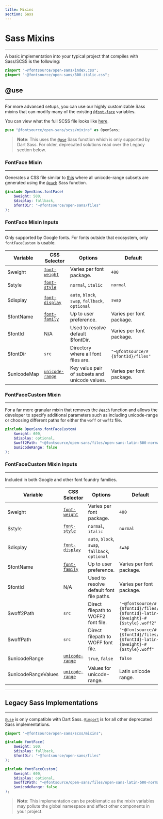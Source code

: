 ```yaml
---
title: Mixins
section: Sass
---
```


# Sass Mixins

---

A basic implementation into your typical project that compiles with Sass/SCSS is the following:

```scss
@import "~@fontsource/open-sans/index.css";
@import "~@fontsource/open-sans/300-italic.css";
```

## @use

---

For more advanced setups, you can use our highly customizable Sass mixins that can modify many of the existing [`@font-face`](https://developer.mozilla.org/en-US/docs/Web/CSS/@font-face) variables.

You can view what the full SCSS file looks like [here](https://github.com/fontsource/fontsource/tree/main/fonts/google/open-sans/scss/mixins.scss).

```scss
@use "@fontsource/open-sans/scss/mixins" as OpenSans;
```

> **Note:** This uses the [`@use`](https://sass-lang.com/documentation/at-rules/use) Sass function which is only supported by Dart Sass. For older, deprecated solutions read over the Legacy section below.

### FontFace Mixin

---

Generates a CSS file similar to [this](https://github.com/fontsource/fontsource/blob/main/fonts/google/open-sans/400.css) where all unicode-range subsets are generated using the [`@each`](https://sass-lang.com/documentation/at-rules/control/each) Sass function.

```scss
@include OpenSans.fontFace(
	$weight: 500,
	$display: fallback,
	$fontDir: "~@fontsource/open-sans/files"
);
```

### FontFace Mixin Inputs

---

Only supported by Google fonts. For fonts outside that ecosystem, only `fontFaceCustom` is usable.

| Variable    | CSS Selector                                                                                 | Options                                         | Default                           |
| ----------- | -------------------------------------------------------------------------------------------- | ----------------------------------------------- | --------------------------------- |
| $weight     | [`font-weight`](https://developer.mozilla.org/en-US/docs/Web/CSS/font-weight)                | Varies per font package.                        | `400`                             |
| $style      | [`font-style`](https://developer.mozilla.org/en-US/docs/Web/CSS/font-style)                  | `normal`, `italic`                              | `normal`                          |
| $display    | [`font-display`](https://developer.mozilla.org/en-US/docs/Web/CSS/@font-face/font-display)   | `auto`, `block`, `swap`, `fallback`, `optional` | `swap`                            |
| $fontName   | [`font-family`](https://developer.mozilla.org/en-US/docs/Web/CSS/font-family)                | Up to user preference.                          | Varies per font package.          |
| $fontId     | N/A                                                                                          | Used to resolve default $fontDir.               | Varies per font package.          |
| $fontDir    | `src`                                                                                        | Directory where all font files are.             | `"~@fontsource/#{$fontId}/files"` |
| $unicodeMap | [`unicode-range`](https://developer.mozilla.org/en-US/docs/Web/CSS/@font-face/unicode-range) | Key value pair of subsets and unicode values.   | Varies per font package.          |

### FontFaceCustom Mixin

---

For a far more granular mixin that removes the [`@each`](https://sass-lang.com/documentation/at-rules/control/each) function and allows the developer to specify additional parameters such as including unicode-range or choosing different paths for either the `woff` or `woff2` file.

```scss
@include OpenSans.fontFaceCustom(
	$weight: 600,
	$display: optional,
	$woff2Path: "~@fontsource/open-sans/files/open-sans-latin-500-normal.woff2",
	$unicodeRange: false
);
```

### FontFaceCustom Mixin Inputs

---

Included in both Google and other font foundry families.

| Variable            | CSS Selector                                                                                 | Options                                         | Default                                                                       |
| ------------------- | -------------------------------------------------------------------------------------------- | ----------------------------------------------- | ----------------------------------------------------------------------------- |
| $weight             | [`font-weight`](https://developer.mozilla.org/en-US/docs/Web/CSS/font-weight)                | Varies per font package.                        | `400`                                                                         |
| $style              | [`font-style`](https://developer.mozilla.org/en-US/docs/Web/CSS/font-style)                  | `normal`, `italic`                              | `normal`                                                                      |
| $display            | [`font-display`](https://developer.mozilla.org/en-US/docs/Web/CSS/@font-face/font-display)   | `auto`, `block`, `swap`, `fallback`, `optional` | `swap`                                                                        |
| $fontName           | [`font-family`](https://developer.mozilla.org/en-US/docs/Web/CSS/font-family)                | Up to user preference.                          | Varies per font package.                                                      |
| $fontId             | N/A                                                                                          | Used to resolve default font file paths.        | Varies per font package.                                                      |
| $woff2Path          | `src`                                                                                        | Direct filepath to WOFF2 font file.             | `"~@fontsource/#{$fontId}/files/#{$fontId}-latin-#{$weight}-#{$style}.woff2"` |
| $woffPath           | `src`                                                                                        | Direct filepath to WOFF font file.              | `"~@fontsource/#{$fontId}/files/#{$fontId}-latin-#{$weight}-#{$style}.woff"`  |
| $unicodeRange       | [`unicode-range`](https://developer.mozilla.org/en-US/docs/Web/CSS/@font-face/unicode-range) | `true`, `false`                                 | `false`                                                                       |
| $unicodeRangeValues | [`unicode-range`](https://developer.mozilla.org/en-US/docs/Web/CSS/@font-face/unicode-range) | Values for unicode-range.                       | Latin unicode range.                                                          |

---

## Legacy Sass Implementations

---

[`@use`](https://sass-lang.com/documentation/at-rules/use) is only compatible with Dart Sass. [`@import`](https://sass-lang.com/documentation/at-rules/import) is for all other deprecated Sass implementations.

```scss
@import "~@fontsource/open-sans/scss/mixins";

@include fontFace(
	$weight: 500,
	$display: fallback,
	$fontDir: "~@fontsource/open-sans/files"
);

@include fontFaceCustom(
	$weight: 600,
	$display: optional,
	$woff2Path: "~@fontsource/open-sans/files/open-sans-latin-500-normal.woff2",
	$unicodeRange: false
);
```

> **Note:** This implementation can be problematic as the mixin variables may pollute the global namespace and affect other components in your project.

